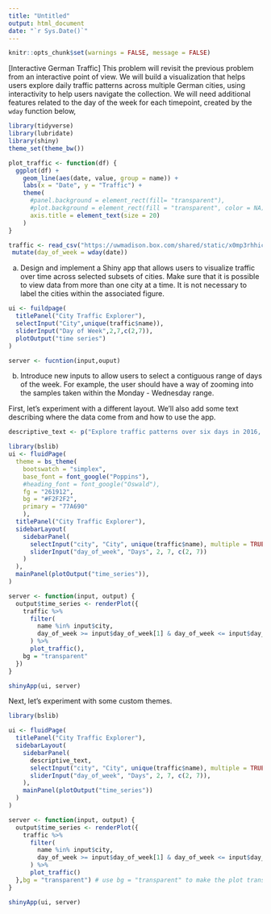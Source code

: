 ---
title: "Untitled"
output: html_document
date: "`r Sys.Date()`"
---

```{r, echo = FALSE}
knitr::opts_chunk$set(warnings = FALSE, message = FALSE)
```


[Interactive German Traffic] This problem will revisit the previous problem
from an interactive point of view. We will build a visualization that helps
users explore daily traffic patterns across multiple German cities, using
interactivity to help users navigate the collection. We will need additional
features related to the day of the week for each timepoint, created by the
`wday` function below,

```{r}
library(tidyverse)
library(lubridate)
library(shiny)
theme_set(theme_bw())

plot_traffic <- function(df) {
  ggplot(df) +
    geom_line(aes(date, value, group = name)) +
    labs(x = "Date", y = "Traffic") +
    theme(
      #panel.background = element_rect(fill= "transparent"),
      #plot.background = element_rect(fill = "transparent", color = NA),
      axis.title = element_text(size = 20)
    )
}

traffic <- read_csv("https://uwmadison.box.com/shared/static/x0mp3rhhic78vufsxtgrwencchmghbdf.csv") %>%
 mutate(day_of_week = wday(date))
```

a. Design and implement a Shiny app that allows users to visualize traffic
over time across selected subsets of cities. Make sure that it is possible
to view data from more than one city at a time. It is not necessary to label
the cities within the associated figure.

```{r}
ui <- fuildpage(
  titlePanel("City Traffic Explorer"),
  selectInput("City",unique(traffic$name)),
  sliderInput("Day of Week",2,7,c(2,7)),
  plotOutput("time series")
)

server <- fucntion(input,ouput)
```


b. Introduce new inputs to allow users to select a contiguous range of days
of the week. For example, the user should have a way of zooming into the
samples taken within the Monday - Wednesday range.

First, let's experiment with a different layout. We'll also add some text
describing where the data come from and how to use the app.

```{r}
descriptive_text <- p("Explore traffic patterns over six days in 2016, across 38 German cities. These data were downloaded from a", a("Ridgeline Plot demo", href="https://observablehq.com/@d3/ridgeline-plot"), "by Mike Bostock, using data originally shared by Moritz Klick. Select a city in the dropdown menu to begin. Drag the slider endpoints to focus on a time range of interest")
```


```{r, eval = FALSE}
library(bslib)
ui <- fluidPage(
  theme = bs_theme(
    bootswatch = "simplex",
    base_font = font_google("Poppins"),
    #heading_font = font_google("Oswald"),
    fg = "261912",
    bg = "#F2F2F2",
    primary = "77A690"
    ),
  titlePanel("City Traffic Explorer"),
  sidebarLayout(
    sidebarPanel(
      selectInput("city", "City", unique(traffic$name), multiple = TRUE),
      sliderInput("day_of_week", "Days", 2, 7, c(2, 7))
    )
  ),
  mainPanel(plotOutput("time_series")),
)

server <- function(input, output) {
  output$time_series <- renderPlot({
    traffic %>%
      filter(
        name %in% input$city, 
        day_of_week >= input$day_of_week[1] & day_of_week <= input$day_of_week[2]
      ) %>%
      plot_traffic(),
    bg = "transparent"
  })
}

shinyApp(ui, server)
```

Next, let's experiment with some custom themes.

```{r, eval = FALSE}
library(bslib)

ui <- fluidPage(
  titlePanel("City Traffic Explorer"),
  sidebarLayout(
    sidebarPanel(
      descriptive_text,
      selectInput("city", "City", unique(traffic$name), multiple = TRUE),
      sliderInput("day_of_week", "Days", 2, 7, c(2, 7)),
    ),
    mainPanel(plotOutput("time_series"))
  )
)

server <- function(input, output) {
  output$time_series <- renderPlot({
    traffic %>%
      filter(
        name %in% input$city, 
        day_of_week >= input$day_of_week[1] & day_of_week <= input$day_of_week[2]
      ) %>%
      plot_traffic()
  },bg = "transparent") # use bg = "transparent" to make the plot transparent
}

shinyApp(ui, server)
```